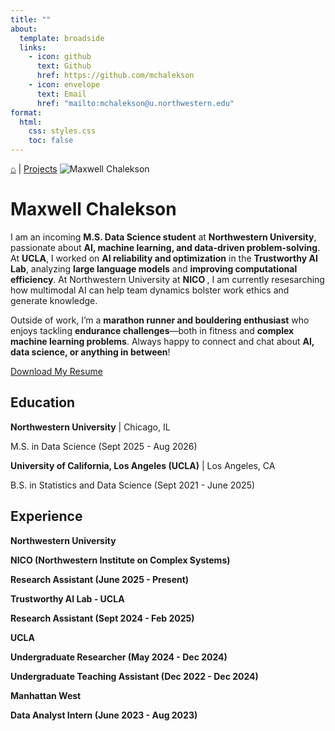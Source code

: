 ```yaml
---
title: ""
about:
  template: broadside
  links:
    - icon: github
      text: Github
      href: https://github.com/mchalekson
    - icon: envelope
      text: Email
      href: "mailto:mchalekson@u.northwestern.edu"
format:
  html:
    css: styles.css
    toc: false
---
```



```{=html}
<div class="container">

<!-- Update href paths to include /personal-website/ -->
<a href="index.html">⌂</a> | <a href="projects.html">Projects</a>
  
  <!-- centered Profile Image -->
  <img src="profile_pic.jpeg" alt="Maxwell Chalekson" class="profile-image">
  
  <!-- Wrap All Text Inside Centered div -->
  <div class="about-text">
    <h1>Maxwell Chalekson</h1>
    <p>
      I am an incoming <strong>M.S. Data Science student</strong> at <strong>Northwestern University</strong>, passionate about <strong>AI, machine learning, and data-driven problem-solving</strong>. 
      At <strong>UCLA</strong>, I worked on <strong>AI reliability and optimization</strong> in the <strong>Trustworthy AI Lab</strong>, analyzing <strong>large language models</strong> and <strong>improving computational efficiency</strong>. At Northwestern University at <strong> NICO </strong>, I am currently resesarching how multimodal AI can help team dynamics bolster work ethics and generate knowledge.
    </p>

    <p>
      Outside of work, I’m a <strong>marathon runner and bouldering enthusiast</strong> who enjoys tackling <strong>endurance challenges</strong>—both in fitness and <strong>complex machine learning problems</strong>.
      Always happy to connect and chat about <strong>AI, data science, or anything in between</strong>!
    </p>
  </div>

  <!-- Centered Resume Button -->
  <a href="Chalekson_Resume.pdf" class="btn-primary">Download My Resume</a>

  <!-- Education Section -->
  <div class="education">
    <h2>Education</h2>
    <p><strong>Northwestern University</strong> | Chicago, IL</p>
    <p>M.S. in Data Science (Sept 2025 - Aug 2026)</p>

    <p><strong>University of California, Los Angeles (UCLA)</strong> | Los Angeles, CA</p>
    <p>B.S. in Statistics and Data Science (Sept 2021 - June 2025)</p>
  </div>

  <!-- Experience Section -->
  <div class="experience">
    <h2>Experience</h2>
    
    <strong>Northwestern University</strong></p>
    <p><strong>NICO (Northwestern Institute on Complex Systems)
    <p><strong>Research Assistant (June 2025 - Present)</p>
    
    <p><strong>Trustworthy AI Lab - UCLA</strong></p>
    <p>Research Assistant (Sept 2024 - Feb 2025)</p>

    <p><strong>UCLA</strong></p>
    <p>Undergraduate Researcher (May 2024 - Dec 2024)</p>
    
    <p>Undergraduate Teaching Assistant (Dec 2022 - Dec 2024)</p>

    <p><strong>Manhattan West</strong></p>
    <p>Data Analyst Intern (June 2023 - Aug 2023)</p>
  </div>

</div>
```